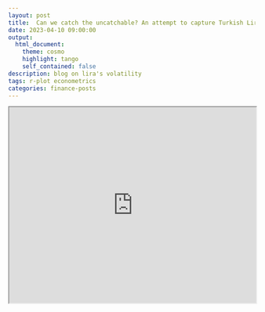 ```yaml
---
layout: post
title:  Can we catch the uncatchable? An attempt to capture Turkish Lira's hypervolatility! 
date: 2023-04-10 09:00:00
output:
  html_document:
    theme: cosmo
    highlight: tango
    self_contained: false
description: blog on lira's volatility
tags: r-plot econometrics
categories: finance-posts
---
```


<div>
  <iframe src="https://github.com/mdalifaisal/mdalifaisal.github.io/blob/master/_posts/plotly.html" width="100%" height="400"></iframe>
</div>


